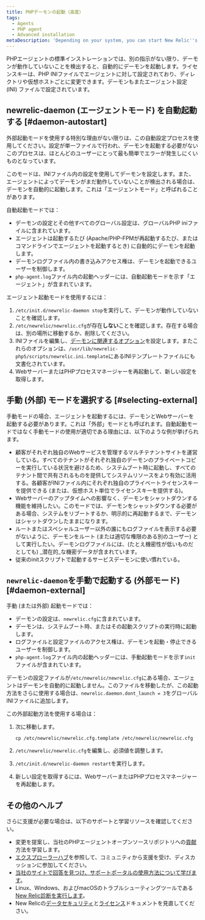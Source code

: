 ```yaml
---
title: PHPデーモンの起動（高度）
tags:
  - Agents
  - PHP agent
  - Advanced installation
metaDescription: 'Depending on your system, you can start New Relic''s PHP daemon in various agent or external startup modes.'
---
```


PHPエージェントの標準インストレーションでは、別の指示がない限り、デーモンが動作していないことを検出すると、自動的にデーモンを起動します。ライセンスキーは、PHP INIファイルでエージェントに対して設定されており、ディレクトリや仮想ホストごとに変更できます。デーモンもまたエージェント設定 (INI) ファイルで設定されています。

## newrelic-daemon (エージェントモード) を自動起動する [#daemon-autostart]

<Callout variant="tip">
  外部起動モードを使用する特別な理由がない限りは、この自動設定プロセスを使用してください。設定が単一ファイルで行われ、デーモンを起動する必要がないこのプロセスは、ほとんどのユーザーにとって最も簡単でエラーが発生しにくいものとなっています。
</Callout>

このモードは、INIファイル内の設定を使用してデーモンを設定します。また、エージェントによってデーモンがまだ動作していないことが検出される場合は、デーモンを自動的に起動します。これは「エージェントモード」と呼ばれることがあります。

自動起動モードでは：

* デーモンの設定とその他すべてのグローバル設定は、グローバルPHP iniファイルに含まれています。
* エージェントは起動するたび (Apache/PHP-FPMが再起動するたび、またはコマンドラインでエージェントを起動するとき) に自動的にデーモンを起動します。
* デーモンログファイル内の書き込みアクセス権は、デーモンを起動できるユーザーを制御します。
* `php-agent.log`ファイル内の起動ヘッダーには、自動起動モードを示す「エージェント」が含まれています。

エージェント起動モードを使用するには：

1. `/etc/init.d/newrelic-daemon stop`を実行して、デーモンが動作していないことを確認します。
2. `/etc/newrelic/newrelic.cfg`が存在**しない**ことを確認します。存在する場合は、別の場所に移動するか、削除してください。
3. INIファイルを編集し、[デーモンに関連するオプション](/docs/agents/php-agent/configuration/php-agent-newrelicini-settings#inivar-daemon-settings)を設定します。またこれらのオプションは、`/usr/lib/newrelic-php5/scripts/newrelic.ini.template`にあるINIテンプレートファイルにも文書化されています。
4. WebサーバーまたはPHPプロセスマネージャーを再起動して、新しい設定を取得します。

## 手動 (外部) モードを選択する [#selecting-external]

手動モードの場合、エージェントを起動するには、デーモンとWebサーバーを起動する必要があります。これは「外部」モードとも呼ばれます。自動起動モードではなく手動モードの使用が適切である理由には、以下のような例が挙げられます。

* 顧客がそれぞれ独自のWebサービスを管理するマルチテナントサイトを運営している。すべてのテナントがそれぞれ独自のデーモンのプライベートコピーを実行している状況を避けるため、システムブート時に起動し、すべてのテナント間で共有されるものを提供してシステムリソースをより有効に活用する。各顧客がINIファイル内にそれぞれ独自のプライベートライセンスキーを提供できる (または、仮想ホスト単位でライセンスキーを提供する)。
* Webサーバーのアップタイムへの影響なく、デーモンをシャットダウンする機能を維持したい。このモードでは、デーモンをシャットダウンする必要がある場合、システムをリブートするか、明示的に再起動するまで、デーモンはシャットダウンしたままになります。
* ルートまたはスペシャルユーザー以外の誰にもログファイルを表示する必要がないように、デーモンをルート (または適切な権限のある別のユーザー) として実行したい。デーモンログファイルには、(たとえ機密性が低いものだとしても) _潜在的_な機密データが含まれています。
* 従来のinitスクリプトで起動するサービスデーモンに使い慣れている。

## `newrelic-daemon`を手動で起動する (外部モード) [#daemon-external]

手動 (または外部) 起動モードでは：

* デーモンの設定は、`newrelic.cfg`に含まれています。
* デーモンは、システムブート時、またはその起動スクリプトの実行時に起動します。
* ログファイルと設定ファイルのアクセス権は、デーモンを起動・停止できるユーザーを制御します。
* `php-agent.log`ファイル内の起動ヘッダーには、手動起動モードを示す`init`ファイルが含まれています。

デーモンの設定ファイルが`/etc/newrelic/newrelic.cfg`にある場合、エージェントはデーモンを自動的に起動しません。このファイルを移動したが、この起動方法をさらに使用する場合は、`newrelic.daemon.dont_launch = 3`をグローバルINIファイルに追加します。

この外部起動方法を使用する場合は：

1. 次に移動します。

   ```
   cp /etc/newrelic/newrelic.cfg.template /etc/newrelic/newrelic.cfg
   ```

2. `/etc/newrelic/newrelic.cfg`を編集し、必須値を調整します。

3. `/etc/init.d/newrelic-daemon restart`を実行します。

4. 新しい設定を取得するには、WebサーバーまたはPHPプロセスマネージャーを再起動します。

## その他のヘルプ

さらに支援が必要な場合は、以下のサポートと学習リソースを確認してください。

* 変更を提案し、当社のPHPエージェントオープンソースリポジトリへの[貢献](https://github.com/newrelic/newrelic-php-agent/issues)方法を学習します。
* [エクスプローラーハブ](https://discuss.newrelic.com/)を参照して、コミュニティから支援を受け、ディスカッションに参加してください。
* [当社のサイトで回答を見つけ、サポートポータルの使用方法について学びます](/docs/using-new-relic/welcome-new-relic/get-started/find-help-use-support-portal/)。
* Linux、Windows、およびmacOSのトラブルシューティングツールである[New Relic診断を実行します](/docs/using-new-relic/cross-product-functions/troubleshooting/new-relic-diagnostics/)。
* New Relicの[データセキュリティ](/docs/security/)と[ライセンス](/docs/licenses/)ドキュメントを見直してください。
